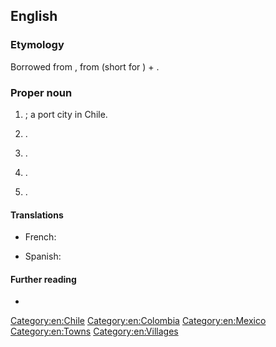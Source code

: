 {{also|Valparaíso}}
==English==

===Etymology===
Borrowed from {{bor|en|es|Valparaíso}}, from {{m|es|val}} (short for {{m|es|valle|t=valley}}) + {{m|es|paraíso|t=paradise}}.

===Proper noun===
{{en-proper noun}}

# {{alt sp|en|Valparaíso}}; a port city in Chile.
# {{place|en|city|s/Florida}}.
# {{place|en|city/county seat|co/Porter County|s/Indiana}}.
# {{place|en|village|s/Nebraska}}.
# {{place|en|village|p/Saskatchewan|c/Canada}}.

====Translations====
{{trans-top|city}}
* French: {{t|fr|Valparaíso}}
{{trans-mid}}
* Spanish: {{t+|es|Valparaíso}}
{{trans-bottom}}

====Further reading====
* {{projectlink|wikipedia}}

[[Category:en:Chile]]
[[Category:en:Colombia]]
[[Category:en:Mexico]]
[[Category:en:Towns]]
[[Category:en:Villages]]